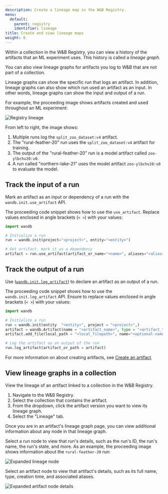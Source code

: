 ```yaml
---
description: Create a lineage map in the W&B Registry.
menu:
  default:
    parent: registry
    identifier: lineage
title: Create and view lineage maps
weight: 8
---
```


Within a collection in the W&B Registry, you can view a history of the artifacts that an ML experiment uses. This history is called a _lineage graph_.

<Info>
You can also view lineage graphs for artifacts you log to W&B that are not part of a collection.
</Info>

Lineage graphs can show the specific run that logs an artifact. In addition, lineage graphs can also show which run used an artifact as an input. In other words, lineage graphs can show the input and output of a run. 


For example, the proceeding image shows artifacts created and used throughout an ML experiment:

<Frame>
    <img src="/images/registry/registry_lineage.png" alt="Registry lineage"  />
</Frame>

From left to right, the image shows:
1. Multiple runs log the `split_zoo_dataset:v4` artifact.
2. The "rural-feather-20" run uses the `split_zoo_dataset:v4` artifact for training.
3. The output of the "rural-feather-20" run is a model artifact called `zoo-ylbchv20:v0`.
4. A run called "northern-lake-21" uses the model artifact `zoo-ylbchv20:v0` to evaluate the model.


## Track the input of a run

Mark an artifact as an input or dependency of a run with the `wandb.init.use_artifact` API.

The proceeding code snippet shows how to use the `use_artifact`. Replace values enclosed in angle brackets (`< >`) with your values:

```python
import wandb

# Initialize a run
run = wandb.init(project="<project>", entity="<entity>")

# Get artifact, mark it as a dependency
artifact = run.use_artifact(artifact_or_name="<name>", aliases="<alias>")
```


## Track the output of a run

Use ([`wandb.init.log_artifact`](/ref/python/experiments/run#log_artifact)) to declare an artifact as an output of a run.

The proceeding code snippet shows how to use the `wandb.init.log_artifact` API. Ensure to replace values enclosed in angle brackets (`< >`) with your values:

```python
import wandb

# Initialize a run
run = wandb.init(entity  "<entity>", project = "<project>",)
artifact = wandb.Artifact(name = "<artifact_name>", type = "<artifact_type>")
artifact.add_file(local_path = "<local_filepath>", name="<optional-name>")

# Log the artifact as an output of the run
run.log_artifact(artifact_or_path = artifact)
```

For more information on about creating artifacts, see [Create an artifact](/guides/artifacts/construct-an-artifact/).


## View lineage graphs in a collection

View the lineage of an artifact linked to a collection in the W&B Registry.

1. Navigate to the W&B Registry.
2. Select the collection that contains the artifact.
3. From the dropdown, click the artifact version you want to view its lineage graph.
4. Select the "Lineage" tab.


Once you are in an artifact's lineage graph page, you can view additional information about any node in that lineage graph. 
 
Select a run node to view that run's details, such as the run's ID, the run's name, the run's state, and more. As an example, the proceeding image shows information about the `rural-feather-20` run:

<Frame>
    <img src="/images/registry/lineage_expanded_node.png" alt="Expanded lineage node"  />
</Frame>

Select an artifact node to view that artifact's details, such as its full name, type, creation time, and associated aliases.

<Frame>
    <img src="/images/registry/lineage_expanded_artifact_node.png" alt="Expanded artifact node details"  />
</Frame>